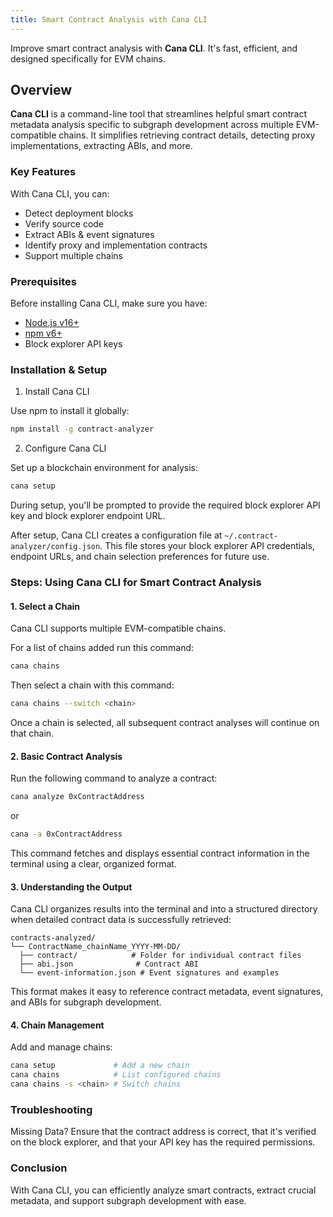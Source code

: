 ```yaml
---
title: Smart Contract Analysis with Cana CLI
---
```


Improve smart contract analysis with **Cana CLI**. It's fast, efficient, and designed specifically for EVM chains.

## Overview

**Cana CLI** is a command-line tool that streamlines helpful smart contract metadata analysis specific to subgraph development across multiple EVM-compatible chains. It simplifies retrieving contract details, detecting proxy implementations, extracting ABIs, and more.

### Key Features

With Cana CLI, you can:

- Detect deployment blocks
- Verify source code
- Extract ABIs & event signatures
- Identify proxy and implementation contracts
- Support multiple chains

### Prerequisites

Before installing Cana CLI, make sure you have:

- [Node.js v16+](https://nodejs.org/en)
- [npm v6+](https://docs.npmjs.com/cli/v11/commands/npm-install)
- Block explorer API keys

### Installation & Setup

1. Install Cana CLI

Use npm to install it globally:

```bash
npm install -g contract-analyzer
```

2. Configure Cana CLI

Set up a blockchain environment for analysis:

```bash
cana setup
```

During setup, you'll be prompted to provide the required block explorer API key and block explorer endpoint URL.

After setup, Cana CLI creates a configuration file at `~/.contract-analyzer/config.json`. This file stores your block explorer API credentials, endpoint URLs, and chain selection preferences for future use.

### Steps: Using Cana CLI for Smart Contract Analysis

#### 1. Select a Chain

Cana CLI supports multiple EVM-compatible chains.

For a list of chains added run this command:

```bash
cana chains
```

Then select a chain with this command:

```bash
cana chains --switch <chain>
```

Once a chain is selected, all subsequent contract analyses will continue on that chain.

#### 2. Basic Contract Analysis

Run the following command to analyze a contract:

```bash
cana analyze 0xContractAddress
```

or

```bash
cana -a 0xContractAddress
```

This command fetches and displays essential contract information in the terminal using a clear, organized format.

#### 3. Understanding the Output

Cana CLI organizes results into the terminal and into a structured directory when detailed contract data is successfully retrieved:

```
contracts-analyzed/
└── ContractName_chainName_YYYY-MM-DD/
  ├── contract/            # Folder for individual contract files
  ├── abi.json              # Contract ABI
  └── event-information.json # Event signatures and examples
```

This format makes it easy to reference contract metadata, event signatures, and ABIs for subgraph development.

#### 4. Chain Management

Add and manage chains:

```bash
cana setup             # Add a new chain
cana chains            # List configured chains
cana chains -s <chain> # Switch chains
```

### Troubleshooting

Missing Data? Ensure that the contract address is correct, that it's verified on the block explorer, and that your API key has the required permissions.

### Conclusion

With Cana CLI, you can efficiently analyze smart contracts, extract crucial metadata, and support subgraph development with ease.
